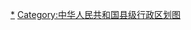 <div style="position: relative; font-size:smaller" class="center">
{{Image label begin|image=芒市行政区划-1988.svg|width={{{1|500}}}|link=}} 
{{Image label|x=1425|y=600|scale={{{1|500}}}/1840|text=[[芒市镇|<span style="color: black;">芒市镇</span>]]}}
{{Image label|x=450|y=1250|scale={{{1|500}}}/1840|text=[[遮放镇|<span style="color: black;">遮放镇</span>]]}}
{{Image label|x=1125|y=1100|scale={{{1|500}}}/1840|text=[[勐戛镇|<span style="color: black;">勐戛镇</span>]]}}
{{Image label|x=725|y=1462|scale={{{1|500}}}/1840|text=[[芒海镇|<span style="color: black;">芒海镇</span>]]}}
{{Image label|x=1550|y=500|scale={{{1|500}}}/1840|text=[[城郊镇 (潞西市)|<span style="color: black;">城郊乡</span>]]}}
{{Image label|x=1100|y=775|scale={{{1|500}}}/1840|text=[[风平镇|<span style="color: black;">风平乡</span>]]}}
{{Image label|x=1400|y=825|scale={{{1|500}}}/1840|text=[[法帕镇|<span style="color: black;">法帕乡</span>]]}}
{{Image label|x=950|y=600|scale={{{1|500}}}/1840|text=[[轩岗乡|<span style="color: black;">轩岗乡</span>]]}}
{{Image label|x=875|y=325|scale={{{1|500}}}/1840|text=[[江东乡 (芒市)|<span style="color: black;">江东乡</span>]]}}
{{Image label|x=625|y=700|scale={{{1|500}}}/1840|text=[[五岔路乡|<span style="color: black;">五岔路乡</span>]]}}
{{Image label|x=1350|y=350|scale={{{1|500}}}/1840|text=[[象滚塘乡|<span style="color: black;">象滚塘乡</span>]]}}
{{Image label|x=600|y=1350|scale={{{1|500}}}/1840|text=[[东山乡 (潞西市)|<span style="color: black;">东山乡</span>]]}}
{{Image label|x=350|y=1000|scale={{{1|500}}}/1840|text=[[西山乡 (芒市)|<span style="color: black;">西山乡</span>]]}}
{{Image label|x=1400|y=1375|scale={{{1|500}}}/1840|text=[[中山乡 (芒市)|<span style="color: black;">中山乡</span>]]}}
{{Image label|x=750|y=950|scale={{{1|500}}}/1840|text=[[三台山德昂族乡|<span style="color: black;">三台山德昂族乡</span>]]}}
</div>
<noinclude>
[[Category:芒市行政区划|*]]
[[Category:中华人民共和国县级行政区划图]]
</noinclude>
